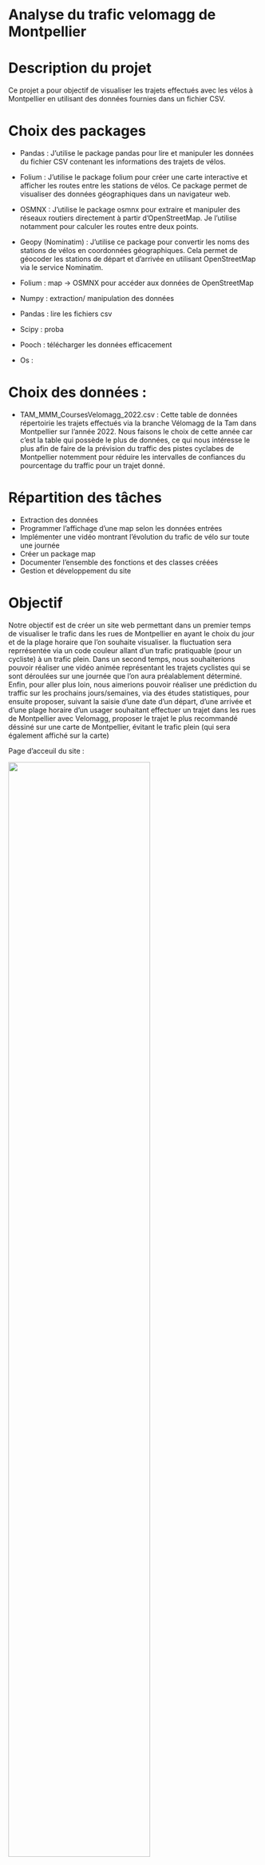 # Analyse du trafic velomagg de Montpellier

# Description du projet
Ce projet a pour objectif de visualiser les trajets effectués avec les vélos à Montpellier en utilisant des données fournies dans un fichier CSV. 

# Choix des packages
- Pandas : J’utilise le package pandas pour lire et manipuler les données du fichier CSV contenant les informations des trajets de vélos.
- Folium : J’utilise le package folium pour créer une carte interactive et afficher les routes entre les stations de vélos. Ce package permet de visualiser des données géographiques dans un navigateur web.
- OSMNX : J’utilise le package osmnx pour extraire et manipuler des réseaux routiers directement à partir d'OpenStreetMap. Je l’utilise notamment pour calculer les routes entre deux points.
- Geopy (Nominatim) : J'utilise ce package pour convertir les noms des stations de vélos en coordonnées géographiques. Cela permet de géocoder les stations de départ et d'arrivée en utilisant OpenStreetMap via le service Nominatim.


- Folium : map -> OSMNX pour accéder aux données de OpenStreetMap
- Numpy : extraction/ manipulation des données 
- Pandas : lire les fichiers csv
- Scipy : proba
- Pooch : télécharger les données efficacement 
- Os : 


# Choix des données :
- TAM_MMM_CoursesVelomagg_2022.csv :
Cette table de données répertoirie les trajets effectués via la branche Vélomagg de la Tam dans Montpellier sur l'année 2022. 
Nous faisons le choix de cette année car c'est la table qui possède le plus de données, ce qui nous intéresse le plus afin de faire de la prévision du traffic des pistes cyclabes de Montpellier notemment pour réduire les intervalles de confiances du pourcentage du traffic pour un trajet donné.
      


# Répartition des tâches
- Extraction des données 
- Programmer l'affichage d'une map selon les données entrées
- Implémenter une vidéo montrant l'évolution du trafic de vélo sur toute une journée
- Créer un package map
- Documenter l'ensemble des fonctions et des classes créées 
- Gestion et développement du site 

# Objectif

Notre objectif est de créer un site web permettant dans un premier temps de visualiser le trafic dans les rues de Montpellier en ayant le choix du jour et de la plage horaire que l'on souhaite visualiser. la fluctuation sera reprrésentée via un code couleur allant d'un trafic pratiquable (pour un cycliste) à un trafic plein. 
Dans un second temps, nous souhaiterions pouvoir réaliser une vidéo animée représentant les trajets cyclistes qui se sont déroulées sur une journée que l'on aura préalablement déterminé.
Enfin, pour aller plus loin, nous aimerions pouvoir réaliser une prédiction du traffic sur les prochains jours/semaines, via des études statistiques, pour ensuite proposer, suivant la saisie d'une date d'un départ, d'une arrivée et d'une plage horaire d'un usager souhaitant effectuer un trajet dans les rues de Montpellier avec Velomagg, proposer le trajet le plus recommandé déssiné sur une carte de Montpellier, évitant le trafic plein (qui sera également affiché sur la carte)


Page d'acceuil du site :

![](ATVM (titre projet).png){width="75%" fig-align="center"}

Onglet itinéraire :

![](ATVM (titre projet)-2.png){width="75%" fig-align="center"}



